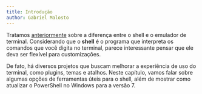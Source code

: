 ```yaml
---
title: Introdução
author: Gabriel Malosto
---
```


Tratamos [anteriormente](../terminal) sobre a diferença entre o shell e o emulador de terminal.
Considerando que o **shell** é o programa que interpreta os comandos que você digita no terminal, parece interessante pensar que ele deva ser flexível para customizações.

De fato, há diversos projetos que buscam melhorar a experiência de uso do terminal, como plugins, temas e atalhos.
Neste capítulo, vamos falar sobre algumas opções de ferramentas úteis para o shell, além de mostrar como atualizar o PowerShell no Windows para a versão 7.
